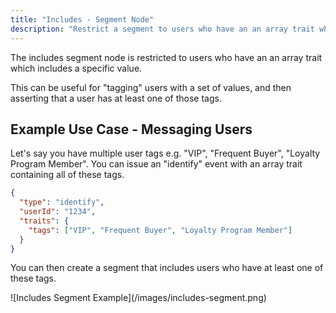 ```yaml
---
title: "Includes - Segment Node"
description: "Restrict a segment to users who have an an array trait which includes a specific value."
---
```


The includes segment node is restricted to users who have an an array trait which includes a specific value.

This can be useful for "tagging" users with a set of values, and then asserting that a user has at least one of those tags.

## Example Use Case - Messaging Users

Let's say you have multiple user tags e.g. "VIP", "Frequent Buyer", "Loyalty Program Member". You can issue an "identify" event with an array trait containing all of these tags.

```json
{
  "type": "identify",
  "userId": "1234",
  "traits": {
    "tags": ["VIP", "Frequent Buyer", "Loyalty Program Member"]
  }
}
```

You can then create a segment that includes users who have at least one of these tags.

<Frame>![Includes Segment Example](/images/includes-segment.png)</Frame>
